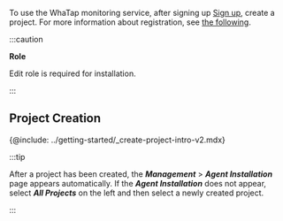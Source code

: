 To use the WhaTap monitoring service, after signing up [Sign up](https://www.whatap.io/en/signup/), create a project. For more information about registration, see [the following](../account/account-manage).

:::caution

**Role**

Edit role is required for installation.

:::

## Project Creation

{@include: ../getting-started/_create-project-intro-v2.mdx}

:::tip

After a project has been created, the **_Management_** > **_Agent Installation_** page appears automatically. If the **_Agent Installation_** does not appear, select **_All Projects_** on the left and then select a newly created project.

:::
